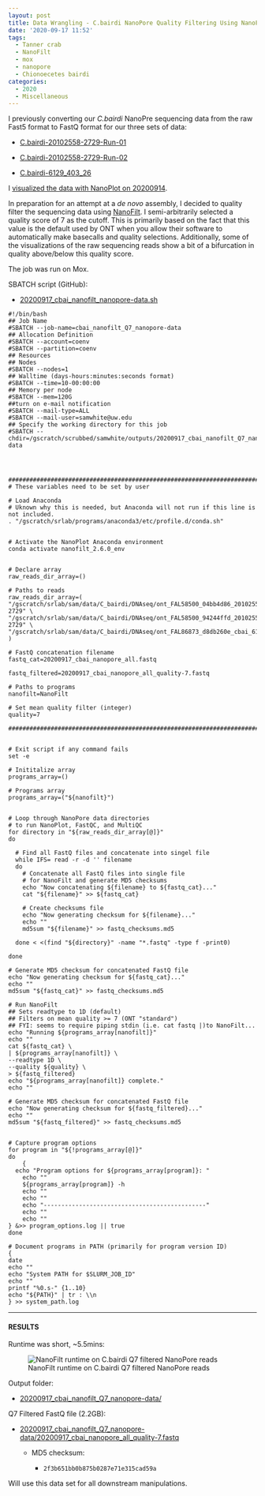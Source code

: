 ```yaml
---
layout: post
title: Data Wrangling - C.bairdi NanoPore Quality Filtering Using NanoFilt on Mox
date: '2020-09-17 11:52'
tags:
  - Tanner crab
  - NanoFilt
  - mox
  - nanopore
  - Chionoecetes bairdi
categories:
  - 2020
  - Miscellaneous
---
```

I previously converting our _C.bairdi_ NanoPre sequencing data from the raw Fast5 format to FastQ format for our three sets of data:

- [C.bairdi-20102558-2729-Run-01](https://robertslab.github.io/sams-notebook/2020/09/04/Data-Wrangling-NanoPore-Fast5-Conversion-to-FastQ-of-C.bairdi-20102558-2729-Run-01-on-Mox-with-GPU-Node.html)

- [C.bairdi-20102558-2729-Run-02](https://robertslab.github.io/sams-notebook/2020/09/04/Data-Wrangling-NanoPore-Fast5-Conversion-to-FastQ-of-C.bairdi-20102558-2729-Run-02-on-Mox-with-GPU-Node.html)

- [C.bairdi-6129_403_26](https://robertslab.github.io/sams-notebook/2020/09/04/Data-Wrangling-NanoPore-Fast5-Conversion-to-FastQ-of-C.bairdi-6129_403_26-on-Mox-with-GPU-Node.html)

I [visualized the data with NanoPlot on 20200914](https://robertslab.github.io/sams-notebook/2020/09/14/Data-Wrangling-Visualization-of-C.bairdi-NanoPore-Sequencing-Using-NanoPlot-on-Mox.html).

In preparation for an attempt at a _de novo_ assembly, I decided to quality filter the sequencing data using [NanoFilt](https://github.com/wdecoster/nanofilt). I semi-arbitrarily selected a quality score of 7 as the cutoff. This is primarily based on the fact that this value is the default used by ONT when you allow their software to automatically make basecalls and quality selections. Additionally, some of the visualizations of the raw sequencing reads show a bit of a bifurcation in quality above/below this quality score.

The job was run on Mox.

SBATCH script (GitHub):

- [20200917_cbai_nanofilt_nanopore-data.sh](https://github.com/RobertsLab/sams-notebook/blob/master/sbatch_scripts/20200917_cbai_nanofilt_nanopore-data.sh)

```shell
#!/bin/bash
## Job Name
#SBATCH --job-name=cbai_nanofilt_Q7_nanopore-data
## Allocation Definition
#SBATCH --account=coenv
#SBATCH --partition=coenv
## Resources
## Nodes
#SBATCH --nodes=1
## Walltime (days-hours:minutes:seconds format)
#SBATCH --time=10-00:00:00
## Memory per node
#SBATCH --mem=120G
##turn on e-mail notification
#SBATCH --mail-type=ALL
#SBATCH --mail-user=samwhite@uw.edu
## Specify the working directory for this job
#SBATCH --chdir=/gscratch/scrubbed/samwhite/outputs/20200917_cbai_nanofilt_Q7_nanopore-data




###################################################################################
# These variables need to be set by user

# Load Anaconda
# Uknown why this is needed, but Anaconda will not run if this line is not included.
. "/gscratch/srlab/programs/anaconda3/etc/profile.d/conda.sh"


# Activate the NanoPlot Anaconda environment
conda activate nanofilt_2.6.0_env


# Declare array
raw_reads_dir_array=()

# Paths to reads
raw_reads_dir_array=(
"/gscratch/srlab/sam/data/C_bairdi/DNAseq/ont_FAL58500_04bb4d86_20102558-2729" \
"/gscratch/srlab/sam/data/C_bairdi/DNAseq/ont_FAL58500_94244ffd_20102558-2729" \
"/gscratch/srlab/sam/data/C_bairdi/DNAseq/ont_FAL86873_d8db260e_cbai_6129_403_26"
)

# FastQ concatenation filename
fastq_cat=20200917_cbai_nanopore_all.fastq

fastq_filtered=20200917_cbai_nanopore_all_quality-7.fastq

# Paths to programs
nanofilt=NanoFilt

# Set mean quality filter (integer)
quality=7

###################################################################################


# Exit script if any command fails
set -e

# Inititalize array
programs_array=()

# Programs array
programs_array=("${nanofilt}")


# Loop through NanoPore data directories
# to run NanoPlot, FastQC, and MultiQC
for directory in "${raw_reads_dir_array[@]}"
do

  # Find all FastQ files and concatenate into singel file
  while IFS= read -r -d '' filename
  do
    # Concatenate all FastQ files into single file
    # for NanoFilt and generate MD5 checksums
    echo "Now concatenating ${filename} to ${fastq_cat}..."
    cat "${filename}" >> ${fastq_cat}

    # Create checksums file
    echo "Now generating checksum for ${filename}..."
    echo ""
    md5sum "${filename}" >> fastq_checksums.md5

  done < <(find "${directory}" -name "*.fastq" -type f -print0)

done

# Generate MD5 checksum for concatenated FastQ file
echo "Now generating checksum for ${fastq_cat}..."
echo ""
md5sum "${fastq_cat}" >> fastq_checksums.md5

# Run NanoFilt
## Sets readtype to 1D (default)
## Filters on mean quality >= 7 (ONT "standard")
## FYI: seems to require piping stdin (i.e. cat fastq |)to NanoFilt...
echo "Running ${programs_array[nanofilt]}"
echo ""
cat ${fastq_cat} \
| ${programs_array[nanofilt]} \
--readtype 1D \
--quality ${quality} \
> ${fastq_filtered}
echo "${programs_array[nanofilt]} complete."
echo ""

# Generate MD5 checksum for concatenated FastQ file
echo "Now generating checksum for ${fastq_filtered}..."
echo ""
md5sum "${fastq_filtered}" >> fastq_checksums.md5


# Capture program options
for program in "${!programs_array[@]}"
do
	{
  echo "Program options for ${programs_array[program]}: "
	echo ""
	${programs_array[program]} -h
	echo ""
	echo ""
	echo "----------------------------------------------"
	echo ""
	echo ""
} &>> program_options.log || true
done

# Document programs in PATH (primarily for program version ID)
{
date
echo ""
echo "System PATH for $SLURM_JOB_ID"
echo ""
printf "%0.s-" {1..10}
echo "${PATH}" | tr : \\n
} >> system_path.log
```


---

#### RESULTS

Runtime was short, ~5.5mins:

![NanoFilt runtime on C.bairdi Q7 filtered NanoPore reads](https://github.com/RobertsLab/sams-notebook/blob/master/images/screencaps/20200917_cbai_nanofilt_Q7_nanopore-data_runtime.png?raw=true)

Output folder:

- [20200917_cbai_nanofilt_Q7_nanopore-data/](https://gannet.fish.washington.edu/Atumefaciens/20200917_cbai_nanofilt_Q7_nanopore-data/)

Q7 Filtered FastQ file (2.2GB):

- [20200917_cbai_nanofilt_Q7_nanopore-data/20200917_cbai_nanopore_all_quality-7.fastq](https://gannet.fish.washington.edu/Atumefaciens/20200917_cbai_nanofilt_Q7_nanopore-data/20200917_cbai_nanopore_all_quality-7.fastq)

  - MD5 checksum:

    - `2f3b651bb0b875b0287e71e315cad59a`

Will use this data set for all downstream manipulations.
